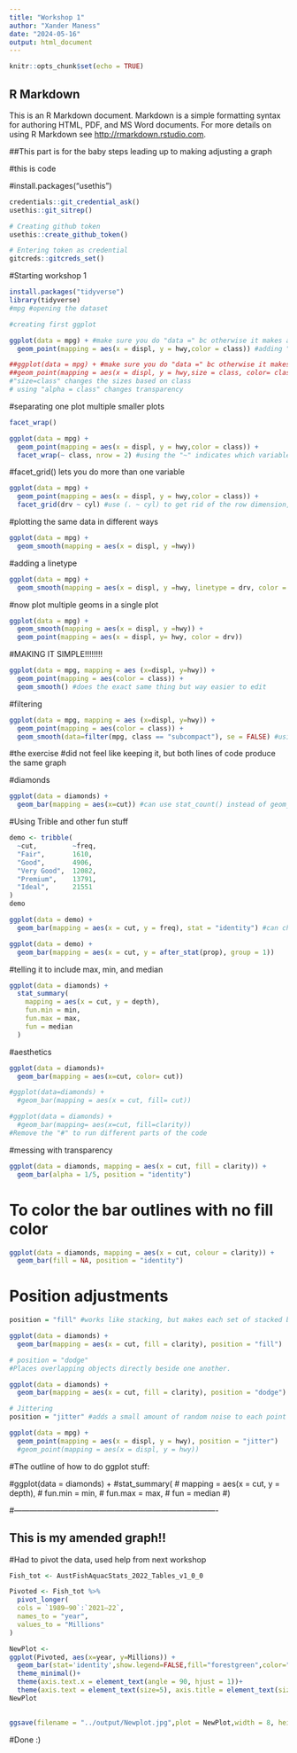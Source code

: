 ```yaml
---
title: "Workshop 1"
author: "Xander Maness"
date: "2024-05-16"
output: html_document
---
```


```r
knitr::opts_chunk$set(echo = TRUE)
```

## R Markdown

This is an R Markdown document. Markdown is a simple formatting syntax for authoring HTML, PDF, and MS Word documents. For more details on using R Markdown see <http://rmarkdown.rstudio.com>.


##This part is for the baby steps leading up to making adjusting a graph

#this is code

#install.packages("usethis")
```r
credentials::git_credential_ask()
usethis::git_sitrep()

# Creating github token
usethis::create_github_token()

# Entering token as credential 
gitcreds::gitcreds_set()
```

#Starting workshop 1

```r
install.packages("tidyverse")
library(tidyverse)
#mpg #opening the dataset

#creating first ggplot

ggplot(data = mpg) + #make sure you do "data =" bc otherwise it makes an empty plot
  geom_point(mapping = aes(x = displ, y = hwy,color = class)) #adding "colour = class" makes colors based on class

##ggplot(data = mpg) + #make sure you do "data =" bc otherwise it makes an empty plot
##geom_point(mapping = aes(x = displ, y = hwy,size = class, color= class)) #adding "colour = class" makes colors based on class
#"size=class" changes the sizes based on class
# using "alpha = class" changes transparency
```

#separating one plot multiple smaller plots
```r
facet_wrap()

ggplot(data = mpg) + 
  geom_point(mapping = aes(x = displ, y = hwy,color = class)) +
  facet_wrap(~ class, nrow = 2) #using the "~" indicates which variable you want to subset
```

#facet_grid() lets you do more than one variable
```r
ggplot(data = mpg) + 
  geom_point(mapping = aes(x = displ, y = hwy,color = class)) +
  facet_grid(drv ~ cyl) #use (. ~ cyl) to get rid of the row dimension, (cyl ~ .) to get rid of column 
```
#plotting the same data in different ways
```r
ggplot(data = mpg) +
  geom_smooth(mapping = aes(x = displ, y =hwy))
```
#adding a linetype
```r
ggplot(data = mpg) +
  geom_smooth(mapping = aes(x = displ, y =hwy, linetype = drv, color = drv))
```
#now plot multiple geoms in a single plot

```r
ggplot(data = mpg) +
  geom_smooth(mapping = aes(x = displ, y =hwy)) +
  geom_point(mapping = aes(x = displ, y= hwy, color = drv))
```
#MAKING IT SIMPLE!!!!!!!!
```r
ggplot(data = mpg, mapping = aes (x=displ, y=hwy)) +
  geom_point(mapping = aes(color = class)) +
  geom_smooth() #does the exact same thing but way easier to edit
```
#filtering
```r
ggplot(data = mpg, mapping = aes (x=displ, y=hwy)) +
  geom_point(mapping = aes(color = class)) +
  geom_smooth(data=filter(mpg, class == "subcompact"), se = FALSE) #using the filter lets you select a specific class that you want to display
```

#the exercise
#did not feel like keeping it, but both lines of code produce the same graph

#diamonds
```r
ggplot(data = diamonds) +
  geom_bar(mapping = aes(x=cut)) #can use stat_count() instead of geom_bar and it will do the same thing
```

#Using Trible and other fun stuff
```r
demo <- tribble(
  ~cut,         ~freq,
  "Fair",       1610,
  "Good",       4906,
  "Very Good",  12082,
  "Premium",    13791,
  "Ideal",      21551
)
demo

ggplot(data = demo) +
  geom_bar(mapping = aes(x = cut, y = freq), stat = "identity") #can change how it is mapped 

ggplot(data = demo) +
  geom_bar(mapping = aes(x = cut, y = after_stat(prop), group = 1))
```
#telling it to include max, min, and median
```r
ggplot(data = diamonds) + 
  stat_summary(
    mapping = aes(x = cut, y = depth),
    fun.min = min,
    fun.max = max,
    fun = median
  )
```
#aesthetics
```r
ggplot(data = diamonds)+
  geom_bar(mapping = aes(x=cut, color= cut))

#ggplot(data=diamonds) +
  #geom_bar(mapping = aes(x = cut, fill= cut))

#ggplot(data = diamonds) +
  #geom_bar(mapping= aes(x=cut, fill=clarity))
#Remove the "#" to run different parts of the code
```
#messing with transparency
```r
ggplot(data = diamonds, mapping = aes(x = cut, fill = clarity)) + 
  geom_bar(alpha = 1/5, position = "identity")
```

# To color the bar outlines with no fill color
```r
ggplot(data = diamonds, mapping = aes(x = cut, colour = clarity)) + 
  geom_bar(fill = NA, position = "identity")
```
# Position adjustments
```r
position = "fill" #works like stacking, but makes each set of stacked bars the same height.

ggplot(data = diamonds) + 
  geom_bar(mapping = aes(x = cut, fill = clarity), position = "fill")
```

```r
# position = "dodge" 
#Places overlapping objects directly beside one another.

ggplot(data = diamonds) + 
  geom_bar(mapping = aes(x = cut, fill = clarity), position = "dodge")
```

```r
# Jittering
position = "jitter" #adds a small amount of random noise to each point to avoid overplotting when points overlap. This is useful for scatterplots but not barplots.

ggplot(data = mpg) + 
  geom_point(mapping = aes(x = displ, y = hwy), position = "jitter")
  #geom_point(mapping = aes(x = displ, y = hwy))
```

#The outline of how to do ggplot stuff: 

#ggplot(data = diamonds) + 
#stat_summary(
#  mapping = aes(x = cut, y = depth),
#  fun.min = min,
#  fun.max = max,
#  fun = median
#)


#-------------------------------------------------------------------------------
  

## This is my amended graph!!
#Had to pivot the data, used help from next workshop

``` r
Fish_tot <- AustFishAquacStats_2022_Tables_v1_0_0
```

```r
Pivoted <- Fish_tot %>%
  pivot_longer(
  cols = `1989–90`:`2021–22`,
  names_to = "year",
  values_to = "Millions"
) 

```


```r
NewPlot <- 
ggplot(Pivoted, aes(x=year, y=Millions)) +
  geom_bar(stat='identity',show.legend=FALSE,fill="forestgreen",color="black")+
  theme_minimal()+
  theme(axis.text.x = element_text(angle = 90, hjust = 1))+
  theme(axis.text = element_text(size=5), axis.title = element_text(size=8))
NewPlot
  
```

```r
ggsave(filename = "../output/Newplot.jpg",plot = NewPlot,width = 8, height = 5,units = "cm")
```

#Done :)